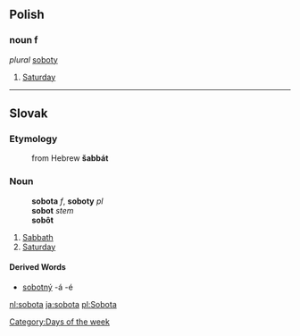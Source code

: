 ==Polish==
===noun f===
''plural'' [[soboty]]

# [[Saturday]]

----
==Slovak==
===Etymology===
:from Hebrew '''šabbát''' <!-- Can someone please rewrite that in Hebrew letters -->
===Noun===
:'''sobota''' ''f'', '''soboty''' ''pl''
:'''sobot''' ''stem''
:'''sobôt''' ''{{genpl}}''
:{{decpat}} {{zena}}
# [[Sabbath]]
# [[Saturday]]
====Derived Words====
* [[sobotný]] -á -é

[[Category:Days of the week]]

[[nl:sobota]]
[[ja:sobota]]
[[pl:Sobota]]